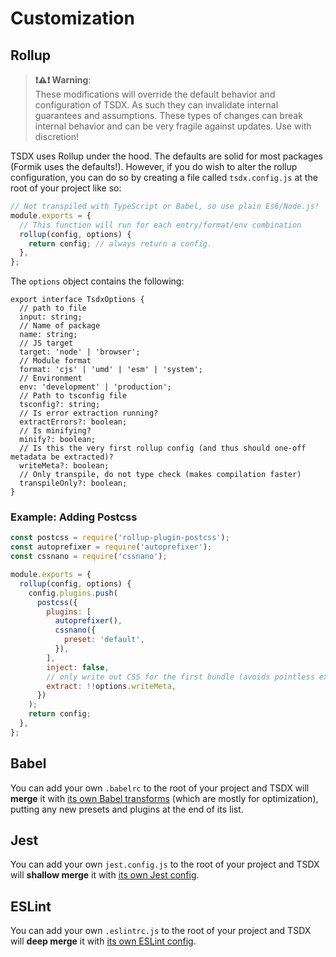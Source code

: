 
# Customization

<ForkNotice />

## Rollup

> **❗⚠️❗ Warning**: <br/>
> These modifications will override the default behavior and configuration of TSDX. As such they can invalidate internal guarantees and assumptions. These types of changes can break internal behavior and can be very fragile against updates. Use with discretion!

TSDX uses Rollup under the hood. The defaults are solid for most packages (Formik uses the defaults!). However, if you do wish to alter the rollup configuration, you can do so by creating a file called `tsdx.config.js` at the root of your project like so:

```js
// Not transpiled with TypeScript or Babel, so use plain Es6/Node.js!
module.exports = {
  // This function will run for each entry/format/env combination
  rollup(config, options) {
    return config; // always return a config.
  },
};
```

The `options` object contains the following:

```tsx
export interface TsdxOptions {
  // path to file
  input: string;
  // Name of package
  name: string;
  // JS target
  target: 'node' | 'browser';
  // Module format
  format: 'cjs' | 'umd' | 'esm' | 'system';
  // Environment
  env: 'development' | 'production';
  // Path to tsconfig file
  tsconfig?: string;
  // Is error extraction running?
  extractErrors?: boolean;
  // Is minifying?
  minify?: boolean;
  // Is this the very first rollup config (and thus should one-off metadata be extracted)?
  writeMeta?: boolean;
  // Only transpile, do not type check (makes compilation faster)
  transpileOnly?: boolean;
}
```

### Example: Adding Postcss

```js
const postcss = require('rollup-plugin-postcss');
const autoprefixer = require('autoprefixer');
const cssnano = require('cssnano');

module.exports = {
  rollup(config, options) {
    config.plugins.push(
      postcss({
        plugins: [
          autoprefixer(),
          cssnano({
            preset: 'default',
          }),
        ],
        inject: false,
        // only write out CSS for the first bundle (avoids pointless extra files):
        extract: !!options.writeMeta,
      })
    );
    return config;
  },
};
```

## Babel

You can add your own `.babelrc` to the root of your project and TSDX will **merge** it with [its own Babel transforms](https://github.com/chaance/tsdx/blob/main/src/babelPluginTsdx.ts) (which are mostly for optimization), putting any new presets and plugins at the end of its list.

## Jest

You can add your own `jest.config.js` to the root of your project and TSDX will **shallow merge** it with [its own Jest config](https://github.com/chaance/tsdx/blob/main/src/createJestConfig.ts).

## ESLint

You can add your own `.eslintrc.js` to the root of your project and TSDX will **deep merge** it with [its own ESLint config](https://github.com/chaance/tsdx/blob/main/src/createEslintConfig.ts).
